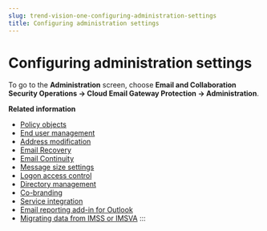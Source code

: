 ```yaml
---
slug: trend-vision-one-configuring-administration-settings
title: Configuring administration settings
---
```

# Configuring administration settings

To go to the **Administration** screen, choose **Email and Collaboration Security Operations → Cloud Email Gateway Protection → Administration**.

**Related information**

- [Policy objects](policy-objects.mdx)
- [End user management](end-user-management.mdx)
- [Address modification](address-modification.md "Rewrite email addresses of inbound or outbound traffic to help reroute emails, mask internal infrastructure, and align with organizational policies.")
- [Email Recovery](email-recovery.md "Enable Cloud Email Gateway Protection to retain and restore emails that were previously marked for deletion.")
- [Email Continuity](email-continuity.mdx)
- [Message size settings](message-size-settings.mdx)
- [Logon access control](logon-access-control.mdx)
- [Directory management](directory-management-email-security.mdx)
- [Co-branding](co-branding.mdx)
- [Service integration](service-integration.mdx)
- [Email reporting add-in for Outlook](email-reporting-add-for-outlook.mdx)
- [Migrating data from IMSS or IMSVA](migrating-data-imss-or-imsva.mdx)
:::
